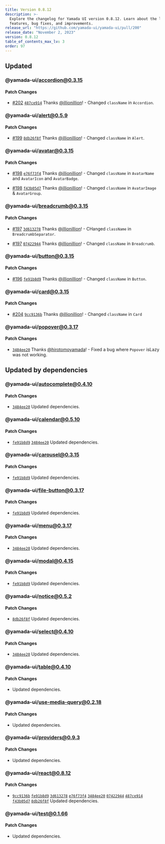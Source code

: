 ```yaml
---
title: Version 0.8.12
description: >-
  Explore the changelog for Yamada UI version 0.8.12. Learn about the latest
  features, bug fixes, and improvements.
release_url: "https://github.com/yamada-ui/yamada-ui/pull/200"
release_date: "November 2, 2023"
version: 0.8.12
table_of_contents_max_lv: 3
order: 97
---
```


## Updated

### @yamada-ui/accordion@0.3.15

#### Patch Changes

- [#202](https://github.com/hirotomoyamada/yamada-ui/pull/202) [`487ce914`](https://github.com/hirotomoyamada/yamada-ui/commit/487ce914a3c4137b3014f65aedc20f91f78f1555) Thanks [@illionillion](https://github.com/illionillion)! - Changed `className` in `Accordion`.

### @yamada-ui/alert@0.5.9

#### Patch Changes

- [#199](https://github.com/hirotomoyamada/yamada-ui/pull/199) [`8db26f8f`](https://github.com/hirotomoyamada/yamada-ui/commit/8db26f8f6782b84fc2334bcfef8939d176278f50) Thanks [@illionillion](https://github.com/illionillion)! - Changed `className` in `Alert`.

### @yamada-ui/avatar@0.3.15

#### Patch Changes

- [#198](https://github.com/hirotomoyamada/yamada-ui/pull/198) [`e76f73f4`](https://github.com/hirotomoyamada/yamada-ui/commit/e76f73f492eacff31ee2282b92f3c68e40a91273) Thanks [@illionillion](https://github.com/illionillion)! - Changed `className` in `AvatarName` and `AvatarIcon` and `AvatarBadge`.

- [#198](https://github.com/hirotomoyamada/yamada-ui/pull/198) [`f43b05d7`](https://github.com/hirotomoyamada/yamada-ui/commit/f43b05d79ba3cf1a3cc7cd2e093e862b4c4c19b6) Thanks [@illionillion](https://github.com/illionillion)! - Changed `className` in `AvatarImage` & `AvatarGroup`.

### @yamada-ui/breadcrumb@0.3.15

#### Patch Changes

- [#197](https://github.com/hirotomoyamada/yamada-ui/pull/197) [`3d613278`](https://github.com/hirotomoyamada/yamada-ui/commit/3d613278c70e1a60854f286a3986ce657e30ff7f) Thanks [@illionillion](https://github.com/illionillion)! - CHanged `className` in `BreadcrumbSeparator`.

- [#197](https://github.com/hirotomoyamada/yamada-ui/pull/197) [`07422944`](https://github.com/hirotomoyamada/yamada-ui/commit/07422944a20321a9df2cc76835780161b03744fe) Thanks [@illionillion](https://github.com/illionillion)! - Changed `className` in `Breadcrumb`.

### @yamada-ui/button@0.3.15

#### Patch Changes

- [#196](https://github.com/hirotomoyamada/yamada-ui/pull/196) [`fe91b8d9`](https://github.com/hirotomoyamada/yamada-ui/commit/fe91b8d97a9f4fc1b0a3c7e97e5053c94cb2089d) Thanks [@illionillion](https://github.com/illionillion)! - Changed `className` in `Button`.

### @yamada-ui/card@0.3.15

#### Patch Changes

- [#204](https://github.com/hirotomoyamada/yamada-ui/pull/204) [`9cc9136b`](https://github.com/hirotomoyamada/yamada-ui/commit/9cc9136ba69d8f3a0dd110f71f82e6cacc1b8c86) Thanks [@illionillion](https://github.com/illionillion)! - Changed `className` in `Card`

### @yamada-ui/popover@0.3.17

#### Patch Changes

- [`3484ee20`](https://github.com/hirotomoyamada/yamada-ui/commit/3484ee20ca18c3e7c291d686b0e308f54b95154e) Thanks [@hirotomoyamada](https://github.com/hirotomoyamada)! - Fixed a bug where `Popover` isLazy was not working.

## Updated by dependencies

### @yamada-ui/autocomplete@0.4.10

#### Patch Changes

- [`3484ee20`](https://github.com/hirotomoyamada/yamada-ui/commit/3484ee20ca18c3e7c291d686b0e308f54b95154e) Updated dependencies.

### @yamada-ui/calendar@0.5.10

#### Patch Changes

- [`fe91b8d9`](https://github.com/hirotomoyamada/yamada-ui/commit/fe91b8d97a9f4fc1b0a3c7e97e5053c94cb2089d) [`3484ee20`](https://github.com/hirotomoyamada/yamada-ui/commit/3484ee20ca18c3e7c291d686b0e308f54b95154e) Updated dependencies.

### @yamada-ui/carousel@0.3.15

#### Patch Changes

- [`fe91b8d9`](https://github.com/hirotomoyamada/yamada-ui/commit/fe91b8d97a9f4fc1b0a3c7e97e5053c94cb2089d) Updated dependencies.

### @yamada-ui/file-button@0.3.17

#### Patch Changes

- [`fe91b8d9`](https://github.com/hirotomoyamada/yamada-ui/commit/fe91b8d97a9f4fc1b0a3c7e97e5053c94cb2089d) Updated dependencies.

### @yamada-ui/menu@0.3.17

#### Patch Changes

- [`3484ee20`](https://github.com/hirotomoyamada/yamada-ui/commit/3484ee20ca18c3e7c291d686b0e308f54b95154e) Updated dependencies.

### @yamada-ui/modal@0.4.15

#### Patch Changes

- [`fe91b8d9`](https://github.com/hirotomoyamada/yamada-ui/commit/fe91b8d97a9f4fc1b0a3c7e97e5053c94cb2089d) Updated dependencies.

### @yamada-ui/notice@0.5.2

#### Patch Changes

- [`8db26f8f`](https://github.com/hirotomoyamada/yamada-ui/commit/8db26f8f6782b84fc2334bcfef8939d176278f50) Updated dependencies.

### @yamada-ui/select@0.4.10

#### Patch Changes

- [`3484ee20`](https://github.com/hirotomoyamada/yamada-ui/commit/3484ee20ca18c3e7c291d686b0e308f54b95154e) Updated dependencies.

### @yamada-ui/table@0.4.10

#### Patch Changes

- Updated dependencies.

### @yamada-ui/use-media-query@0.2.18

#### Patch Changes

- Updated dependencies.

### @yamada-ui/providers@0.9.3

#### Patch Changes

- Updated dependencies.

### @yamada-ui/react@0.8.12

#### Patch Changes

- [`9cc9136b`](https://github.com/hirotomoyamada/yamada-ui/commit/9cc9136ba69d8f3a0dd110f71f82e6cacc1b8c86) [`fe91b8d9`](https://github.com/hirotomoyamada/yamada-ui/commit/fe91b8d97a9f4fc1b0a3c7e97e5053c94cb2089d) [`3d613278`](https://github.com/hirotomoyamada/yamada-ui/commit/3d613278c70e1a60854f286a3986ce657e30ff7f) [`e76f73f4`](https://github.com/hirotomoyamada/yamada-ui/commit/e76f73f492eacff31ee2282b92f3c68e40a91273) [`3484ee20`](https://github.com/hirotomoyamada/yamada-ui/commit/3484ee20ca18c3e7c291d686b0e308f54b95154e) [`07422944`](https://github.com/hirotomoyamada/yamada-ui/commit/07422944a20321a9df2cc76835780161b03744fe) [`487ce914`](https://github.com/hirotomoyamada/yamada-ui/commit/487ce914a3c4137b3014f65aedc20f91f78f1555) [`f43b05d7`](https://github.com/hirotomoyamada/yamada-ui/commit/f43b05d79ba3cf1a3cc7cd2e093e862b4c4c19b6) [`8db26f8f`](https://github.com/hirotomoyamada/yamada-ui/commit/8db26f8f6782b84fc2334bcfef8939d176278f50) Updated dependencies.

### @yamada-ui/test@0.1.66

#### Patch Changes

- Updated dependencies.
